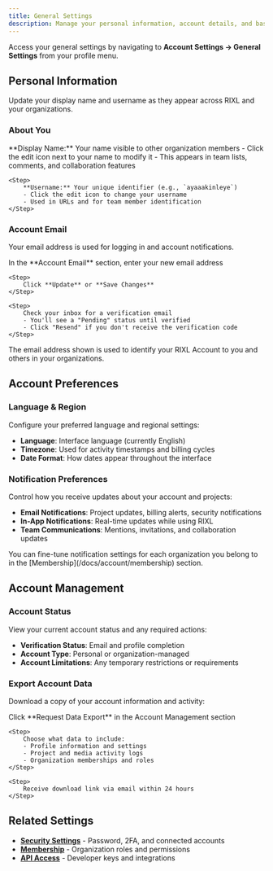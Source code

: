 ```yaml
---
title: General Settings
description: Manage your personal information, account details, and basic preferences.
---
```



Access your general settings by navigating to **Account Settings → General Settings** from your profile menu.

## Personal Information

Update your display name and username as they appear across RIXL and your organizations.

### About You

<Steps>
    <Step>
        **Display Name:** Your name visible to other organization members
        - Click the edit icon next to your name to modify it
        - This appears in team lists, comments, and collaboration features
    </Step>

    <Step>
        **Username:** Your unique identifier (e.g., `ayaaakinleye`)
        - Click the edit icon to change your username
        - Used in URLs and for team member identification
    </Step>
</Steps>

### Account Email

Your email address is used for logging in and account notifications.

<Steps>
    <Step>
        In the **Account Email** section, enter your new email address
    </Step>

    <Step>
        Click **Update** or **Save Changes**
    </Step>

    <Step>
        Check your inbox for a verification email
        - You'll see a "Pending" status until verified
        - Click "Resend" if you don't receive the verification code
    </Step>
</Steps>

<Callout type="info">
The email address shown is used to identify your RIXL Account to you and others in your organizations.
</Callout>

## Account Preferences

### Language & Region

Configure your preferred language and regional settings:

- **Language**: Interface language (currently English)
- **Timezone**: Used for activity timestamps and billing cycles
- **Date Format**: How dates appear throughout the interface

### Notification Preferences

Control how you receive updates about your account and projects:

- **Email Notifications**: Project updates, billing alerts, security notifications
- **In-App Notifications**: Real-time updates while using RIXL
- **Team Communications**: Mentions, invitations, and collaboration updates

<Callout type="tip">
You can fine-tune notification settings for each organization you belong to in the [Membership](/docs/account/membership) section.
</Callout>

## Account Management

### Account Status

View your current account status and any required actions:

- **Verification Status**: Email and profile completion
- **Account Type**: Personal or organization-managed
- **Account Limitations**: Any temporary restrictions or requirements

### Export Account Data

Download a copy of your account information and activity:

<Steps>
    <Step>
        Click **Request Data Export** in the Account Management section
    </Step>

    <Step>
        Choose what data to include:
        - Profile information and settings
        - Project and media activity logs
        - Organization memberships and roles
    </Step>

    <Step>
        Receive download link via email within 24 hours
    </Step>
</Steps>

## Related Settings

- **[Security Settings](/docs/account/security)** - Password, 2FA, and connected accounts
- **[Membership](/docs/account/membership)** - Organization roles and permissions
- **[API Access](/docs/account/api-access)** - Developer keys and integrations